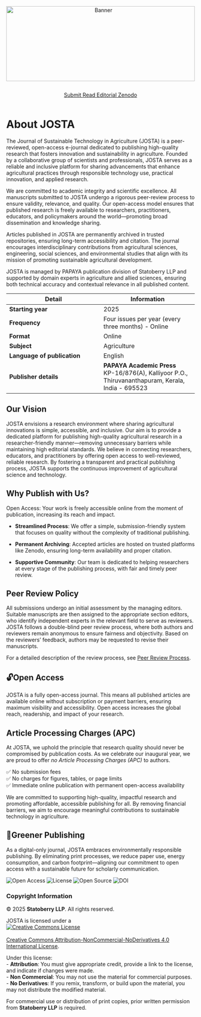```{=html}
<div style="text-align: center; margin-bottom: 1em;">
  <img src="websitecover.jpg"
       alt="Banner"
       style="width: 100%; max-height: 200px; object-fit: cover;">
</div>
```

<!-- Load Bootstrap Icons -->

<link rel="stylesheet" href="https://cdn.jsdelivr.net/npm/bootstrap-icons/font/bootstrap-icons.css" />

<!-- Horizontal Button Group -->

::: {style="display: flex; flex-wrap: wrap; gap: 1em; justify-content: center; margin-top: 1em;"}
<a href="submit.qmd" class="btn btn-outline-success"> <i class="bi bi-upload"></i> Submit </a> <a href="published.qmd" class="btn btn-outline-info"> <i class="bi bi-book"></i> Read </a> <a href="editorial.qmd" class="btn btn-outline-warning"> <i class="bi bi-people"></i> Editorial </a> <a href="https://zenodo.org/communities/josta/records" class="btn btn-outline-secondary"> <i class="bi bi-cloud-arrow-down"></i> Zenodo </a>
:::

# About JOSTA {.unnumbered}

The Journal of Sustainable Technology in Agriculture (JOSTA) is a peer-reviewed, open-access e-journal dedicated to publishing high-quality research that fosters innovation and sustainability in agriculture. Founded by a collaborative group of scientists and professionals, JOSTA serves as a reliable and inclusive platform for sharing advancements that enhance agricultural practices through responsible technology use, practical innovation, and applied research.

We are committed to academic integrity and scientific excellence. All manuscripts submitted to JOSTA undergo a rigorous peer-review process to ensure validity, relevance, and quality. Our open-access model ensures that published research is freely available to researchers, practitioners, educators, and policymakers around the world—promoting broad dissemination and knowledge sharing.

Articles published in JOSTA are permanently archived in trusted repositories, ensuring long-term accessibility and citation. The journal encourages interdisciplinary contributions from agricultural sciences, engineering, social sciences, and environmental studies that align with its mission of promoting sustainable agricultural development.

JOSTA is managed by PAPAYA publication division of Statoberry LLP and supported by domain experts in agriculture and allied sciences, ensuring both technical accuracy and contextual relevance in all published content.

| **Detail** | **Information** |
|------------------------------------|------------------------------------|
| **Starting year** | 2025 |
| **Frequency** | Four issues per year (every three months) - Online |
| **Format** | Online |
| **Subject** | Agriculture |
| **Language of publication** | English |
| **Publisher details** | **PAPAYA Academic Press**<br>KP-16/876(A), Kalliyoor P.O., Thiruvananthapuram, Kerala, India - 695523 |

## Our Vision {.unnumbered}

JOSTA envisions a research environment where sharing agricultural innovations is simple, accessible, and inclusive. Our aim is to provide a dedicated platform for publishing high-quality agricultural research in a researcher-friendly manner—removing unnecessary barriers while maintaining high editorial standards. We believe in connecting researchers, educators, and practitioners by offering open access to well-reviewed, reliable research. By fostering a transparent and practical publishing process, JOSTA supports the continuous improvement of agricultural science and technology.

## Why Publish with Us? {.unnumbered}

Open Access: Your work is freely accessible online from the moment of publication, increasing its reach and impact.

-   **Streamlined Process**: We offer a simple, submission-friendly system that focuses on quality without the complexity of traditional publishing.

-   **Permanent Archiving**: Accepted articles are hosted on trusted platforms like Zenodo, ensuring long-term availability and proper citation.

-   **Supportive Community**: Our team is dedicated to helping researchers at every stage of the publishing process, with fair and timely peer review.

## Peer Review Policy {.unnumbered}

All submissions undergo an initial assessment by the managing editors. Suitable manuscripts are then assigned to the appropriate section editors, who identify independent experts in the relevant field to serve as reviewers. JOSTA follows a double-blind peer review process, where both authors and reviewers remain anonymous to ensure fairness and objectivity. Based on the reviewers' feedback, authors may be requested to revise their manuscripts.

For a detailed description of the review process, see [Peer Review Process](peerReview.qmd).

## 🔓Open Access {.unnumbered}

JOSTA is a fully open-access journal. This means all published articles are available online without subscription or payment barriers, ensuring maximum visibility and accessibility. Open access increases the global reach, readership, and impact of your research.

## Article Processing Charges (APC) {.unnumbered}

At JOSTA, we uphold the principle that research quality should never be compromised by publication costs. As we celebrate our inaugural year, we are proud to offer *no Article Processing Charges (APC)* to authors.

✅ No submission fees\
✅ No charges for figures, tables, or page limits\
✅ Immediate online publication with permanent open-access availability

We are committed to supporting high-quality, impactful research and promoting affordable, accessible publishing for all. By removing financial barriers, we aim to encourage meaningful contributions to sustainable technology in agriculture.

## 🍃Greener Publishing {.unnumbered}

As a digital-only journal, JOSTA embraces environmentally responsible publishing. By eliminating print processes, we reduce paper use, energy consumption, and carbon footprint—aligning our commitment to open access with a sustainable future for scholarly communication.

![Open Access](https://img.shields.io/badge/open--access-yes-brightgreen.svg) ![License](https://img.shields.io/badge/license-CC--BY%204.0-blue.svg) ![Open Source](https://img.shields.io/badge/open--source-yes-blue.svg) ![DOI](https://img.shields.io/badge/DOI-enabled-orange.svg)

### Copyright Information {.unnumbered}

© 2025 **Statoberry LLP**. All rights reserved.

JOSTA is licensed under a\
<a rel="license" href="http://creativecommons.org/licenses/by-nc-nd/4.0/"><img src="https://i.creativecommons.org/l/by-nc-nd/4.0/88x31.png" alt="Creative Commons License" style="border-width:0"/></a><br />\
<a rel="license" href="http://creativecommons.org/licenses/by-nc-nd/4.0/">Creative Commons Attribution-NonCommercial-NoDerivatives 4.0 International License</a>.

Under this license:\
- **Attribution**: You must give appropriate credit, provide a link to the license, and indicate if changes were made.\
- **Non Commercial**: You may not use the material for commercial purposes.\
- **No Derivatives**: If you remix, transform, or build upon the material, you may not distribute the modified material.

For commercial use or distribution of print copies, prior written permission from **Statoberry LLP** is required.
